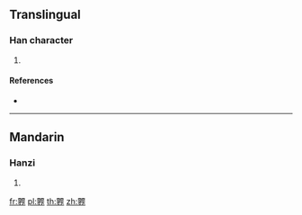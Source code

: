 {{character info/new}}
==Translingual==

===Han character===
{{Han char|rn=131|rad=臣|as=11|sn=17|four=11223|canj=SSKLL}}

# {{defn|Han|sort=臣11}}

====References====
* {{Han ref|kx=1000.010|dkj=30088|dj=1451.070|hdz=42803.010|uh=81E9|ud=33257|bh=EDEF|bd=60911}}

----

==Mandarin==

===Hanzi===
{{cmn-hanzi|pin=[[guàng]] ([[guang4]]), [[xiù]] ([[xiu4]])|wg=kuang<sup>4</sup>, hsiu<sup>4</sup>}}

# {{defn|lang=cmn|sort=臣11}}

[[fr:臩]]
[[pl:臩]]
[[th:臩]]
[[zh:臩]]